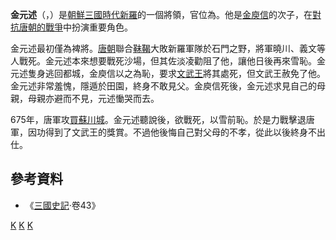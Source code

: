 '''金元述'''（{{lang-ko|김원술}}，{{bd|？||？||}}）是[[朝鮮三國時代|朝鮮三國時代]][[新羅|新羅]]的一個將領，官位為{{link-ko|迊飡|잡찬}}。他是[[金庾信|金庾信]]的次子，在[[羅唐戰爭|對抗唐朝的戰爭]]中扮演重要角色。

金元述最初僅為裨將。[[唐朝|唐朝]]聯合[[靺鞨|靺鞨]]大敗新羅軍隊於石門之野，將軍曉川、義文等人戰死。金元述本來想要戰死沙場，但其佐淡凌勸阻了他，讓他日後再來雪恥。金元述隻身逃回都城，金庾信以之為恥，要求[[文武王_(新羅)|文武王]]將其處死，但文武王赦免了他。金元述非常羞愧，隱遁於田園，終身不敢見父。金庾信死後，金元述求見自己的母親，母親亦避而不見，元述慟哭而去。

675年，唐軍攻[[買肖城之戰|買蘇川城]]。金元述聽說後，欲戰死，以雪前恥。於是力戰擊退唐軍，因功得到了文武王的獎賞。不過他後悔自己對父母的不孝，從此以後終身不出仕。

==參考資料==
*《[[三國史記|三國史記]]·卷43》

[[Category:三國時代新羅人|K]]
[[Category:朝鮮半島軍事人物|K]]
[[Category:伽倻人|K]]